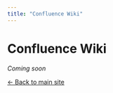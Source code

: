 ```yaml
---
title: "Confluence Wiki"
---
```


# Confluence Wiki

*Coming soon*

[← Back to main site](../index.qmd)